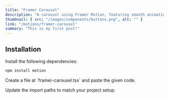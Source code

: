 ```yaml
---
title: "Framer Carousel"
description: "A carousel using Framer Motion, featuring smooth animations and transitions for an engaging slide experience."
thumbnail: { src: "/images/components/buttons.png", alt: "" }
link: "/motions/framer-carousel"
summary: "This is my first post!"
---
```



## Installation

<Steps>
<Step>
Install the following dependencies:
</Step>

```bash
npm install motion
```

<Step>
Create a file at `framer-carousel.tsx` and paste the given code.
</Step>


<Step>Update the import paths to match your project setup.</Step>

</Steps>
